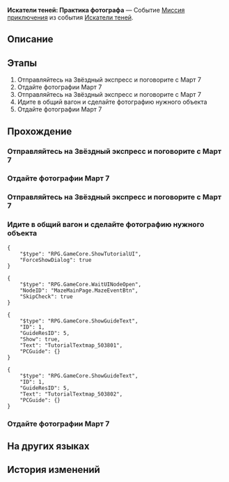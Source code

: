 {{Дополнить|Диалоги.}}
{{Миссия Инфобокс
|id              = 8002100
|Название        = 
|Изображение     = Миссия Освоения Искатели теней Практика фотографа.png
|Тип             = Миссия приключения
|События         = Искатели теней
|Глава           = 
|Условия         = Достигните [[Уровень Освоения|Уровня Освоения]] 21
|Персонажи       = Первопроходец
|СтартЛокация    = Спальный вагон
|Мир             = Звёздный экспресс
|Локации         = Спальный вагон
|Предыдущая      = 
|Следующая       = Искатели теней: Первая остановка - Главная контрольная зона
|Награды         = Кредиты*5 000
}}
'''Искатели теней: Практика фотографа''' — Событие [[Миссия приключения]] из события [[Искатели теней]].

==Описание==
{{Описание|<!--официальное описание из Перекрёстка судеб-->}}

==Этапы==
# Отправляйтесь на Звёздный экспресс и поговорите с Март 7
# Отдайте фотографии Март 7
# Отправляйтесь на Звёздный экспресс и поговорите с Март 7
# Идите в общий вагон и сделайте фотографию нужного объекта
# Отдайте фотографии Март 7

==Прохождение==
{{Дополнить}}


===Отправляйтесь на Звёздный экспресс и поговорите с Март 7===
{{Описание миссии|локация=Спальный вагон|Кажется, Март 7 нужна помощь. Спросите у неё, что случилось.}}
{{Диалог Начало}}

{{Диалог Конец}}

===Отдайте фотографии Март 7===
{{Описание миссии|локация=Спальный вагон|Фотографии сделаны. Покажите их Март 7.}}
{{Диалог Начало}}

{{Диалог Конец}}

===Отправляйтесь на Звёздный экспресс и поговорите с Март 7===
{{Описание миссии|локация=Спальный вагон|Кажется, Март 7 нужна помощь. Спросите у неё, что случилось.}}
{{Диалог Начало}}

{{Диалог Конец}}

===Идите в общий вагон и сделайте фотографию нужного объекта===
{{Описание миссии|локация=Общий вагон|Затемнённый объект на фотографии кажется знакомым. Наверняка это что-то с экспресса...}}
{{Диалог Начало}}
<pre>{
	"$type": "RPG.GameCore.ShowTutorialUI",
	"ForceShowDialog": true
}</pre>
<pre>{
	"$type": "RPG.GameCore.WaitUINodeOpen",
	"NodeID": "MazeMainPage.MazeEventBtn",
	"SkipCheck": true
}</pre>
<pre>{
	"$type": "RPG.GameCore.ShowGuideText",
	"ID": 1,
	"GuideResID": 5,
	"Show": true,
	"Text": "TutorialTextmap_503801",
	"PCGuide": {}
}</pre>
:<!--3-second delay-->
<pre>{
	"$type": "RPG.GameCore.ShowGuideText",
	"ID": 1,
	"GuideResID": 5,
	"Text": "TutorialTextmap_503802",
	"PCGuide": {}
}</pre>

<!--Unknown TalkSentence: 800211018-->
{{Диалог Конец}}

===Отдайте фотографии Март 7===
{{Описание миссии|локация=Спальный вагон|Фотографии сделаны. Покажите их Март 7.}}
{{Диалог Начало}}

{{Диалог Конец}}

==На других языках==
{{На других языках
|en   = Stellar Shadowseeker: Photography Practice
|zhs  = 星旅寻影•摄影练习
|zht  = 星旅尋影•攝影練習
|ja   = 星々の影を探して・撮影練習
|ko   = 그림자를 찾는 별의 여정•촬영 연습
|es   = Fotografías estelares: práctica fotográfica
|fr   = Sur la piste des ombres des étoiles&nbsp;: Entraînement à la photo
|ru   = Искатели теней: Практика фотографа
|th   = ท่องดาราเฟ้นเงา - การฝึกถ่ายรูป
|vi   = Tìm Ảnh Hành Trình Sao: Luyện Tay Chụp Ảnh
|de   = Stellarer Schattensucher: Fotografieren üben
|id   = Penjelajah Bayangan Bintang: Latihan Memotret
|pt   = Sombrio Estelar: Treino de Fotografia
}}

==История изменений==
{{История изменений|2.7}}
